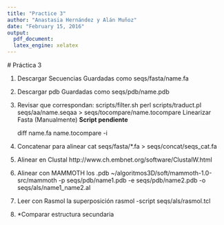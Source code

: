 ```yaml
---
title: "Practice 3"
author: "Anastasia Hernández y Alán Muñoz"
date: "February 15, 2016"
output: 
  pdf_document: 
  latex_engine: xelatex
---
```

  # Práctica 3
  
1. Descargar Secuencias
  Guardadas como seqs/fasta/name.fa
  
2. Descargar pdb
  Guardadas como seqs/pdb/name.pdb
  
3. Revisar que correspondan:
	scripts/filter.sh
	perl scripts/traduct.pl seqs/aa/name.seqaa > seqs/tocompare/name.tocompare
	Linearizar Fasta (Manualmente) **Script pendiente**
	
	diff name.fa name.tocompare -i
	
4. Concatenar para alinear
	cat seqs/fasta/*.fa > seqs/concat/seqs_cat.fa
	
5. Alinear en Clustal 
	http://www.ch.embnet.org/software/ClustalW.html
	
6. Alinear con MAMMOTH los .pdb
  	~/algoritmos3D/soft/mammoth-1.0-src/mammoth -p seqs/pdb/name1.pdb -e seqs/pdb/name2.pdb -o seqs/als/name1_name2.al
	
7. Leer con Rasmol la superposición
	rasmol -script seqs/als/rasmol.tcl	
	

8. *Comparar estructura secundaria

